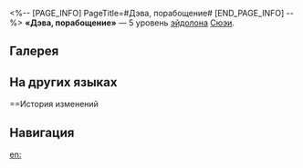 <%-- [PAGE_INFO]
PageTitle=#Дэва, порабощение#
[END_PAGE_INFO] --%>
{{Эйдолон Инфобокс
|Название         = Дэва, порабощение
|Изображение      = Эйдолон Дэва, порабощение.png
|Персонаж         = Сюэи
|Уровень          = 5
|Длительность     = 
|Описание         = Уровень сверхспособности повышается на 2, максимальный уровень - 15. Уровень таланта повышается на 2, максимальный уровень - 15.
|Свойство1        = 
|Масштабирование1 = 
}}
'''«Дэва, порабощение»''' — 5 уровень [[эйдолон]]а [[Сюэи]].

==Галерея==
{{Галерея|position=left|captionalign=center
|Персонаж Сюэи Эйдолон 5.png|Осколок Эйдолона
}}

==На других языках==
{{На других языках
|en   = Deva, Enthralled
|zhs  = 勾灵神
|zht  = 勾靈神
|ja   = {{Rubi|霊神囚|れいじんとら}}え
|ko   = 영신(靈神) 인도
|es   = Fascinación del deva
|fr   = Esprit envoûté
|ru   = Дэва, порабощение
|th   = Deva, Enthralled
|vi   = Thần Thánh, Gọi Hồn
|de   = Deva, beschwingt
|id   = Deva, Enthralled
|pt   = Deva, Encantada
}}

==История изменений
{{История изменений|3.5}}

==Навигация==
{{Навык Навбокс|Сюэи}}

[[en:]]
